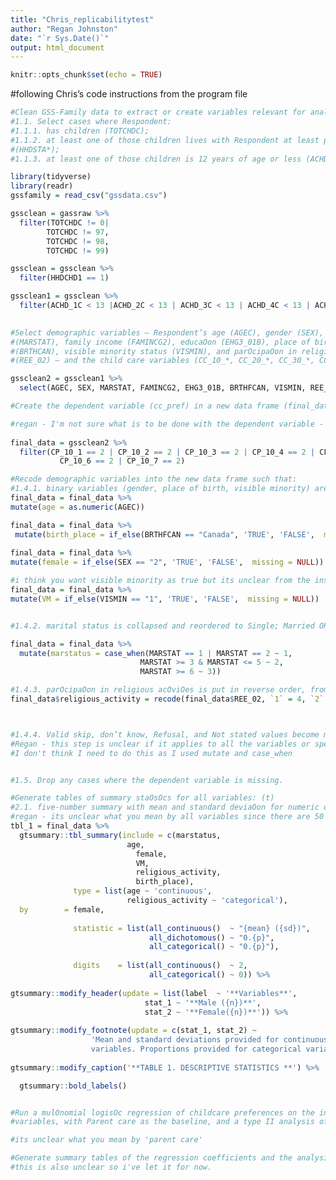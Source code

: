 ```yaml
---
title: "Chris_replicabilitytest"
author: "Regan Johnston"
date: "`r Sys.Date()`"
output: html_document
---
```


```r
knitr::opts_chunk$set(echo = TRUE)
```

#following Chris's code instructions from the program file

```r
#Clean GSS-Family data to extract or create variables relevant for analysis.
#1.1. Select cases where Respondent:
#1.1.1. has children (TOTCHDC);
#1.1.2. at least one of those children lives with Respondent at least part-Ome
#(HHDSTA*);
#1.1.3. at least one of those children is 12 years of age or less (ACHD_*C).

library(tidyverse)
library(readr)
gssfamily = read_csv("gssdata.csv")

gssclean = gassraw %>%
  filter(TOTCHDC != 0|
        TOTCHDC != 97,
        TOTCHDC != 98,
        TOTCHDC != 99)

gssclean = gssclean %>%
  filter(HHDCHD1 == 1)

gssclean1 = gssclean %>%
  filter(ACHD_1C < 13 |ACHD_2C < 13 | ACHD_3C < 13 | ACHD_4C < 13 | ACHD_5C < 13 |ACHD_6C < 13 | ACHD_7C < 13)
      
```


```r

#Select demographic variables – Respondent’s age (AGEC), gender (SEX), marital status
#(MARSTAT), family income (FAMINCG2), educaOon (EHG3_01B), place of birth
#(BRTHCAN), visible minority status (VISMIN), and parOcipaOon in religious acOviOes
#(REE_02) – and the child care variables (CC_10_*, CC_20_*, CC_30_*, CC_40_*, CP_10_*, CP_20_*).

gssclean2 = gssclean1 %>%
  select(AGEC, SEX, MARSTAT, FAMINCG2, EHG3_01B, BRTHFCAN, VISMIN, REE_02, CC_10_1, CC_10_2, CC_10_3,CC_10_4,CC_10_5, CC_10_6, CC_10_7, CC_20_1,CC_20_2, CC_20_3,CC_20_4,CC_20_5, CC_20_6, CC_20_7,CC_30_1, CC_30_2, CC_30_3,CC_30_4,CC_30_5, CC_30_6, CC_30_7, CC_40_1, CC_40_2, CC_40_3,CC_40_4,CC_40_5, CC_40_6, CC_40_7, CP_10_1, CP_10_2, CP_10_3,CP_10_4,CP_10_5, CP_10_6, CP_10_7, CP_20_1, CP_20_2, CP_20_3, CP_20_4,CP_20_5, CP_20_6, CP_20_7)

#Create the dependent variable (cc_pref) in a new data frame (final_data), such that thecategories of that variable are the same as those in the exisOng child care preference variables (CP_20_*), but where, if the Respondent doesn’t want to change their current arrangements (CP_10_*), the current child care arrangement variables (CC_10_*, CC_20_*, CC_30_*, CC_40_*) are used to assign equivalent categories. Given that can be up to 7 such preferences expressed, take the preference for the last child listed (presumed to be the youngest) as the single preference for the Respondent.

#regan - I'm not sure what is to be done with the dependent variable - the instructions are difficult to follow - I don't know what "assign equivalent categories" means
 
final_data = gssclean2 %>%
  filter(CP_10_1 == 2 | CP_10_2 == 2 | CP_10_3 == 2 | CP_10_4 == 2 | CP_10_5 == 2 |
           CP_10_6 == 2 | CP_10_7 == 2)

#Recode demographic variables into the new data frame such that:
#1.4.1. binary variables (gender, place of birth, visible minority) are Boolean (Female, Canada, Yes as TRUE);
final_data = final_data %>% 
mutate(age = as.numeric(AGEC))

final_data = final_data %>%
 mutate(birth_place = if_else(BRTHFCAN == "Canada", 'TRUE', 'FALSE',  missing = NULL))
         
final_data = final_data %>%
mutate(female = if_else(SEX == "2", 'TRUE', 'FALSE',  missing = NULL))

#i think you want visible minority as true but its unclear from the instructions
final_data = final_data %>%
mutate(VM = if_else(VISMIN == "1", 'TRUE', 'FALSE',  missing = NULL))


#1.4.2. marital status is collapsed and reordered to Single; Married OR Common-law; Widowed, Divorced or Separated;

final_data = final_data %>%
  mutate(marstatus = case_when(MARSTAT == 1 | MARSTAT == 2 ~ 1,
                             MARSTAT >= 3 & MARSTAT <= 5 ~ 2,
                             MARSTAT >= 6 ~ 3))

#1.4.3. parOcipaOon in religious acOviOes is put in reverse order, from Not at all to At least once a week;
final_data$religious_activity = recode(final_data$REE_02, `1` = 4, `2` = 3, `3` = 2, `4` = 1, `5` = 0)



#1.4.4. Valid skip, don’t know, Refusal, and Not stated values become missing values (NA).
#Regan - this step is unclear if it applies to all the variables or specific ones
#I don't think I need to do this as I used mutate and case_when


#1.5. Drop any cases where the dependent variable is missing. 

#Generate tables of summary staOsOcs for all variables: (t)
#2.1. five-number summary with mean and standard deviaOon for numeric data;
#regan - its unclear what you mean by all variables since there are 50 of them - do you mean just the ones I've coded
tbl_1 = final_data %>% 
  gtsummary::tbl_summary(include = c(marstatus, 
                          age, 
                            female, 
                            VM, 
                            religious_activity, 
                            birth_place),
              type = list(age ~ 'continuous',
                          religious_activity ~ 'categorical'),
  by        = female,
              
              statistic = list(all_continuous()  ~ "{mean} ({sd})",
                               all_dichotomous() ~ "0.{p}",
                               all_categorical() ~ "0.{p}"),
              
              digits    = list(all_continuous()  ~ 2,
                               all_categorical() ~ 0)) %>% 
  
gtsummary::modify_header(update = list(label  ~ '**Variables**',
                              stat_1 ~ '**Male ({n})**', 
                              stat_2 ~ '**Female({n})**')) %>% 
  
gtsummary::modify_footnote(update = c(stat_1, stat_2) ~ 
                  'Mean and standard deviations provided for continuous 
                  variables. Proportions provided for categorical variables') %>% 
  
gtsummary::modify_caption('**TABLE 1. DESCRIPTIVE STATISTICS **') %>%

  gtsummary::bold_labels()


#Run a mulOnomial logisOc regression of childcare preferences on the included demographic
#variables, with Parent care as the baseline, and a type II analysis of deviance of the results to idenOfy the “significant” variables.

#its unclear what you mean by 'parent care'

#Generate summary tables of the regression coefficients and the analysis of deviance. (t)
#this is also unclear so i've let it for now. 
```

